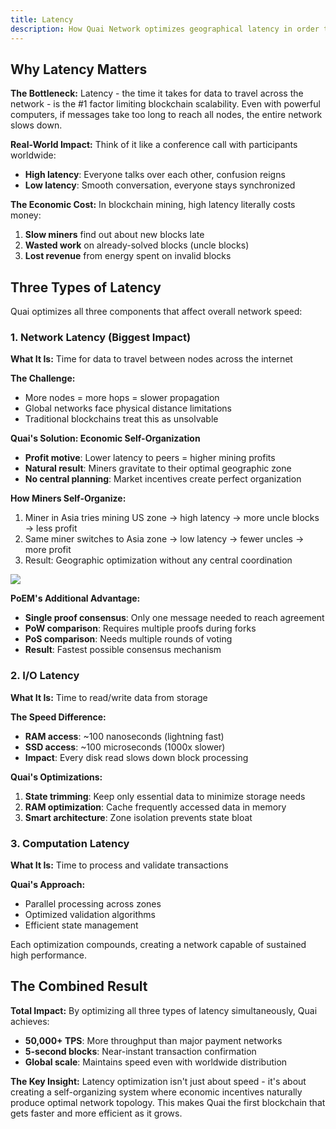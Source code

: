 ```yaml
---
title: Latency
description: How Quai Network optimizes geographical latency in order to scale.
---
```


## Why Latency Matters

**The Bottleneck:**
Latency - the time it takes for data to travel across the network - is the #1 factor limiting blockchain scalability. Even with powerful computers, if messages take too long to reach all nodes, the entire network slows down.

**Real-World Impact:**
Think of it like a conference call with participants worldwide:
- **High latency**: Everyone talks over each other, confusion reigns
- **Low latency**: Smooth conversation, everyone stays synchronized

**The Economic Cost:**
In blockchain mining, high latency literally costs money:
1. **Slow miners** find out about new blocks late
2. **Wasted work** on already-solved blocks (uncle blocks)
3. **Lost revenue** from energy spent on invalid blocks

## Three Types of Latency

Quai optimizes all three components that affect overall network speed:

### 1. Network Latency (Biggest Impact)

**What It Is:** Time for data to travel between nodes across the internet

**The Challenge:**
- More nodes = more hops = slower propagation
- Global networks face physical distance limitations
- Traditional blockchains treat this as unsolvable

**Quai's Solution: Economic Self-Organization**
- **Profit motive**: Lower latency to peers = higher mining profits
- **Natural result**: Miners gravitate to their optimal geographic zone
- **No central planning**: Market incentives create perfect organization

**How Miners Self-Organize:**
1. Miner in Asia tries mining US zone → high latency → more uncle blocks → less profit
2. Same miner switches to Asia zone → low latency → fewer uncles → more profit
3. Result: Geographic optimization without any central coordination

<Frame>
	<img src='/images/LatencyMap.jpg' />
</Frame>

**PoEM's Additional Advantage:**
- **Single proof consensus**: Only one message needed to reach agreement
- **PoW comparison**: Requires multiple proofs during forks
- **PoS comparison**: Needs multiple rounds of voting
- **Result**: Fastest possible consensus mechanism

### 2. I/O Latency

**What It Is:** Time to read/write data from storage

**The Speed Difference:**
- **RAM access**: ~100 nanoseconds (lightning fast)
- **SSD access**: ~100 microseconds (1000x slower)
- **Impact**: Every disk read slows down block processing

**Quai's Optimizations:**
1. **State trimming**: Keep only essential data to minimize storage needs
2. **RAM optimization**: Cache frequently accessed data in memory
3. **Smart architecture**: Zone isolation prevents state bloat

### 3. Computation Latency

**What It Is:** Time to process and validate transactions

**Quai's Approach:**
- Parallel processing across zones
- Optimized validation algorithms
- Efficient state management

Each optimization compounds, creating a network capable of sustained high performance.

## The Combined Result

**Total Impact:**
By optimizing all three types of latency simultaneously, Quai achieves:
- **50,000+ TPS**: More throughput than major payment networks
- **5-second blocks**: Near-instant transaction confirmation
- **Global scale**: Maintains speed even with worldwide distribution

**The Key Insight:**
Latency optimization isn't just about speed - it's about creating a self-organizing system where economic incentives naturally produce optimal network topology. This makes Quai the first blockchain that gets faster and more efficient as it grows.
